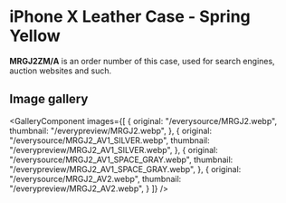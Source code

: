 
# iPhone X Leather Case - Spring Yellow

<Callout type='info' emoji='👉🏻'>**MRGJ2ZM/A** is an order number of this case, used for search engines, auction websites and such.</Callout>

## Image gallery

<GalleryComponent
    images={[
      {
        original: "/everysource/MRGJ2.webp",
        thumbnail: "/everypreview/MRGJ2.webp",
      },
      {
        original: "/everysource/MRGJ2_AV1_SILVER.webp",
        thumbnail: "/everypreview/MRGJ2_AV1_SILVER.webp",
      },
      {
        original: "/everysource/MRGJ2_AV1_SPACE_GRAY.webp",
        thumbnail: "/everypreview/MRGJ2_AV1_SPACE_GRAY.webp",
      },
      {
        original: "/everysource/MRGJ2_AV2.webp",
        thumbnail: "/everypreview/MRGJ2_AV2.webp",
      }
    ]}
  />

